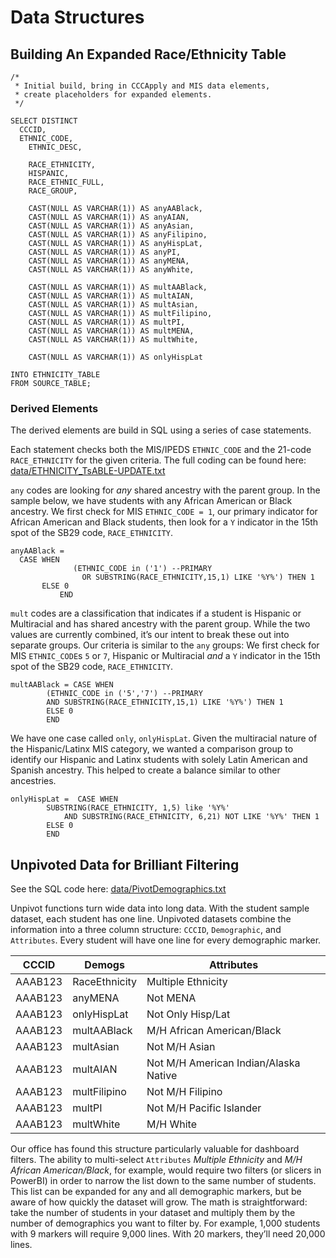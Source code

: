 # Data Structures

## Building An Expanded Race/Ethnicity Table


```
/*
 * Initial build, bring in CCCApply and MIS data elements, 
 * create placeholders for expanded elements.  
 */
 
SELECT DISTINCT 
  CCCID, 
  ETHNIC_CODE,
	ETHNIC_DESC, 

	RACE_ETHNICITY, 
 	HISPANIC,
 	RACE_ETHNIC_FULL, 
 	RACE_GROUP,

	CAST(NULL AS VARCHAR(1)) AS anyAABlack, 
	CAST(NULL AS VARCHAR(1)) AS anyAIAN, 
	CAST(NULL AS VARCHAR(1)) AS anyAsian, 
	CAST(NULL AS VARCHAR(1)) AS anyFilipino, 
	CAST(NULL AS VARCHAR(1)) AS anyHispLat, 
	CAST(NULL AS VARCHAR(1)) AS anyPI, 
	CAST(NULL AS VARCHAR(1)) AS anyMENA,
	CAST(NULL AS VARCHAR(1)) AS anyWhite, 

	CAST(NULL AS VARCHAR(1)) AS multAABlack, 
	CAST(NULL AS VARCHAR(1)) AS multAIAN, 
	CAST(NULL AS VARCHAR(1)) AS multAsian, 
	CAST(NULL AS VARCHAR(1)) AS multFilipino, 
	CAST(NULL AS VARCHAR(1)) AS multPI, 
	CAST(NULL AS VARCHAR(1)) AS multMENA,
	CAST(NULL AS VARCHAR(1)) AS multWhite, 
	
	CAST(NULL AS VARCHAR(1)) AS onlyHispLat 

INTO ETHNICITY_TABLE
FROM SOURCE_TABLE;  
```


### Derived Elements 

The derived elements are build in SQL using a series of case statements. 

Each statement checks both the MIS/IPEDS `ETHNIC_CODE` and the 21-code `RACE_ETHNICITY` for the given criteria. The full coding can be found here: [data/ETHNICITY_TsABLE-UPDATE.txt](https://github.com/jeslacourse/MissingMany/blob/main/data/ETHNICITY_TABLE-UPDATE.txt)


`any` codes are looking for *any* shared ancestry with the parent group. In the sample below, we have students with any African American or Black ancestry. We first check for MIS `ETHNIC_CODE = 1`, our primary indicator for African American and Black students, then look for a `Y` indicator in the 15th spot of the SB29 code, `RACE_ETHNICITY`.   

```
anyAABlack = 
  CASE WHEN 
	          (ETHNIC_CODE in ('1') --PRIMARY
	            OR SUBSTRING(RACE_ETHNICITY,15,1) LIKE '%Y%') THEN 1 
       ELSE 0
		   END
```

`mult` codes are a classification that indicates if a student is Hispanic or Multiracial and has shared ancestry with the parent group. While the two values are currently combined, it's our intent to break these out into separate groups. Our criteria is similar to the `any` groups: We first check for MIS `ETHNIC_CODE`s `5` or `7`, Hispanic or Multiracial *and* a `Y` indicator in the 15th spot of the SB29 code, `RACE_ETHNICITY`.  

```
multAABlack = CASE WHEN 
		(ETHNIC_CODE in ('5','7') --PRIMARY
		AND SUBSTRING(RACE_ETHNICITY,15,1) LIKE '%Y%') THEN 1 
		ELSE 0
		END
```

We have one case called `only`, `onlyHispLat`. Given the multiracial nature of the Hispanic/Latinx MIS category, we wanted a comparison group to identify our Hispanic and Latinx students with solely Latin American and Spanish ancestry. This helped to create a balance similar to other ancestries. 

```
onlyHispLat =  CASE WHEN 
		SUBSTRING(RACE_ETHNICITY, 1,5) like '%Y%' 
			AND SUBSTRING(RACE_ETHNICITY, 6,21) NOT LIKE '%Y%' THEN 1 
		ELSE 0
		END
```


## Unpivoted Data for Brilliant Filtering

See the SQL code here:  [data/PivotDemographics.txt](https://github.com/jeslacourse/MissingMany/blob/main/data/PivotDemographics.txt)

Unpivot functions turn wide data into long data. With the student sample dataset, each student has one line. Unpivoted datasets combine the information into a three column structure: `CCCID`, `Demographic`, and `Attributes`. Every student will have one line for every demographic marker. 


| **CCCID** | **Demogs**    | **Attributes**                        |
|-----------|---------------|---------------------------------------|
| AAAB123   | RaceEthnicity | Multiple Ethnicity                    |
| AAAB123   | anyMENA       | Not MENA                              |
| AAAB123   | onlyHispLat   | Not Only Hisp/Lat                     |
| AAAB123   | multAABlack   | M/H African American/Black            |
| AAAB123   | multAsian     | Not M/H Asian                         |
| AAAB123   | multAIAN      | Not M/H American Indian/Alaska Native |
| AAAB123   | multFilipino  | Not M/H Filipino                      |
| AAAB123   | multPI        | Not M/H Pacific Islander              |
| AAAB123   | multWhite     | M/H White                             |


Our office has found this structure particularly valuable for dashboard filters. The ability to multi-select `Attributes` *Multiple Ethnicity* and *M/H African American/Black*, for example, would require two filters (or slicers in PowerBI) in order to narrow the list down to the same number of students. This list can be expanded for any and all demographic markers, but be aware of how quickly the dataset will grow. The math is straightforward: take the number of students in your dataset and multiply them by the number of demographics you want to filter by. For example, 1,000 students with 9 markers will require 9,000 lines. With 20 markers, they'll need 20,000 lines.